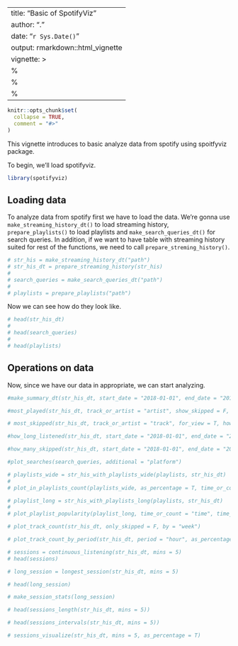 
---
title: "Basic of SpotifyViz"
author: "."
date: "`r Sys.Date()`"
output: rmarkdown::html_vignette
vignette: >
  %\VignetteIndexEntry{Basic of SpotifyViz}
  %\VignetteEngine{knitr::rmarkdown}
  %\VignetteEncoding{UTF-8}
---

```r
knitr::opts_chunk$set(
  collapse = TRUE,
  comment = "#>"
)
```



This vignette introduces to basic analyze data from spotify using spoitfyviz package.

To begin, we'll load spotifyviz.

```r
library(spotifyviz)
```

## Loading data


To analyze data from spotify first we have to load the data. We're gonna use `make_streaming_history_dt()` to load streaming history, `prepare_playlists()` to load playlists and `make_search_queries_dt()` for search queries. In addition, if we want to have table with streaming history suited for rest of the functions, we need to call `prepare_streming_history()`.

```r

# str_his = make_streaming_history_dt("path")
# str_his_dt = prepare_streaming_history(str_his)
# 
# search_queries = make_search_queries_dt("path")
# 
# playlists = prepare_playlists("path")
```

Now we can see how do they look like.

```r
# head(str_his_dt)
# 
# head(search_queries)
# 
# head(playlists)
```

## Operations on data

Now, since we have our data in appropriate, we can start analyzing.

```r
#make_summary_dt(str_his_dt, start_date = "2018-01-01", end_date = "2019-01-01", as_percentage = T)
```


```r
#most_played(str_his_dt, track_or_artist = "artist", show_skipped = F, how_many = 10)
```

```r
# most_skipped(str_his_dt, track_or_artist = "track", for_view = T, how_many = 10)
```


```r
#how_long_listened(str_his_dt, start_date = "2018-01-01", end_date = "2019-01-01", as_percentage = T, for_viewing = T)
```

```r
#how_many_skipped(str_his_dt, start_date = "2018-01-01", end_date = "2019-01-01", as_percentage = T)
```


```r
#plot_searches(search_queries, additional = "platform")
```


```r
# playlists_wide = str_his_with_playlists_wide(playlists, str_his_dt)
# 
# plot_in_playlists_count(playlists_wide, as_percentage = T, time_or_count = "time", time_unit = "hours")
```


```r
# playlist_long = str_his_with_playlists_long(playlists, str_his_dt)
# 
# plot_playlist_popularity(playlist_long, time_or_count = "time", time_unit = "hours")
```


```r
# plot_track_count(str_his_dt, only_skipped = F, by = "week")
```

```r
# plot_track_count_by_period(str_his_dt, period = "hour", as_percentage = T, include_skipped = T, by_weekday = T)
```


```r
# sessions = continuous_listening(str_his_dt, mins = 5)
# head(sessions)


```

```r
# long_session = longest_session(str_his_dt, mins = 5)

# head(long_session)
```

```r
# make_session_stats(long_session)
```


```r

# head(sessions_length(str_his_dt, mins = 5))

# head(sessions_intervals(str_his_dt, mins = 5))
```


```r
# sessions_visualize(str_his_dt, mins = 5, as_percentage = T)

```

